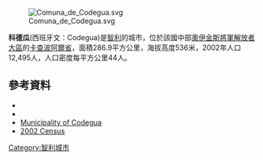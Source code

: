 {{Coord|34|2|5|S|70|40|7|W|display=title}}

[[Image:Comuna_de_Codegua.svg|right]]

'''科德瓜'''(西班牙文：Codegua)是[[智利|智利]]的城市，位於該國中部[[奧伊金斯將軍解放者大區|奧伊金斯將軍解放者大區]]的[[卡查波阿爾省|卡查波阿爾省]]，面積286.9平方公里，海拔高度536米，2002年人口12,495人，人口密度每平方公里44人。

==參考資料==
*{{Cite web |url = http://www.municipalidaddecodegua.cl/ |title=Municipality of Codegua | accessdate=10 November 2010|language=es}}
*{{Cite web |url= http://www.ine.cl/canales/chile_estadistico/censos_poblacion_vivienda/censo_pobl_vivi.php |title= National Statistics Institute |accessdate=10 November 2010|language=es}}
*[http://www.municipalidaddecodegua.cl/ Municipality of Codegua]
*[http://www.ine.cl/canales/chile_estadistico/censos_poblacion_vivienda/censo_pobl_vivi.php  2002 Census]

{{Chile-geo-stub}}
[[Category:智利城市|Category:智利城市]]